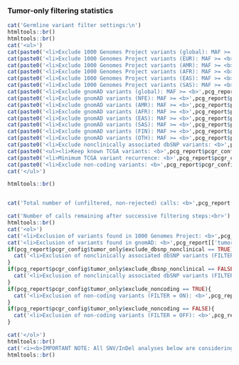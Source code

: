 
### Tumor-only filtering statistics

```r

cat('Germline variant filter settings:\n')
htmltools::br()
htmltools::br()
cat('<ul>')
cat(paste0('<li>Exclude 1000 Genomes Project variants (global): MAF >= <b>',pcg_report$pcgr_config$tumor_only$maf_onekg_global),'</li></b>\n')
cat(paste0('<li>Exclude 1000 Genomes Project variants (EUR): MAF >= <b>',pcg_report$pcgr_config$tumor_only$maf_onekg_eur),'</li></b>\n')
cat(paste0('<li>Exclude 1000 Genomes Project variants (AMR): MAF >= <b>',pcg_report$pcgr_config$tumor_only$maf_onekg_amr),'</li></b>\n')
cat(paste0('<li>Exclude 1000 Genomes Project variants (AFR): MAF >= <b>',pcg_report$pcgr_config$tumor_only$maf_onekg_afr),'</li></b>\n')
cat(paste0('<li>Exclude 1000 Genomes Project variants (EAS): MAF >= <b>',pcg_report$pcgr_config$tumor_only$maf_onekg_eas),'</li></b>\n')
cat(paste0('<li>Exclude 1000 Genomes Project variants (SAS): MAF >= <b>',pcg_report$pcgr_config$tumor_only$maf_onekg_sas),'</li></b>\n')
cat(paste0('<li>Exclude gnomAD variants (global): MAF >= <b>',pcg_report$pcgr_config$tumor_only$maf_gnomad_global),'</li></b>\n')
cat(paste0('<li>Exclude gnomAD variants (NFE): MAF >= <b>',pcg_report$pcgr_config$tumor_only$maf_gnomad_nfe),'</li></b>\n')
cat(paste0('<li>Exclude gnomAD variants (AMR): MAF >= <b>',pcg_report$pcgr_config$tumor_only$maf_gnomad_amr),'</li></b>\n')
cat(paste0('<li>Exclude gnomAD variants (AFR): MAF >= <b>',pcg_report$pcgr_config$tumor_only$maf_gnomad_afr),'</li></b>\n')
cat(paste0('<li>Exclude gnomAD variants (EAS): MAF >= <b>',pcg_report$pcgr_config$tumor_only$maf_gnomad_eas),'</li></b>\n')
cat(paste0('<li>Exclude gnomAD variants (SAS): MAF >= <b>',pcg_report$pcgr_config$tumor_only$maf_gnomad_sas),'</li></b>\n')
cat(paste0('<li>Exclude gnomAD variants (FIN): MAF >= <b>',pcg_report$pcgr_config$tumor_only$maf_gnomad_fin),'</li></b>\n')
cat(paste0('<li>Exclude gnomAD variants (OTH): MAF >= <b>',pcg_report$pcgr_config$tumor_only$maf_gnomad_oth),'</li></b>\n')
cat(paste0('<li>Exclude nonclinically associated dbSNP variants: <b>',pcg_report$pcgr_config$tumor_only$exclude_dbsnp_nonclinical),'</li></b>\n')
cat(paste0('<ul><li>Keep known TCGA variants: <b>',pcg_report$pcgr_config$tumor_only$keep_known_tcga),'</li></b>\n')
cat(paste0('<li>Minimum TCGA variant recurrence: <b>',pcg_report$pcgr_config$tumor_only$tcga_recurrence),'</li></ul></b>\n')
cat(paste0('<li>Exclude non-coding variants: <b>',pcg_report$pcgr_config$tumor_only$exclude_noncoding),'</li></b>\n')
cat('</ul>')

htmltools::br()


cat('Total number of (unfiltered, non-rejected) calls: <b>',pcg_report[['tumor_only']][['variant_statistic']][['unfiltered_n']],'</b><br>')

cat('Number of calls remaining after successive filtering steps:<br>')
htmltools::br()
cat('<ol>')
cat('<li>Exclusion of variants found in 1000 Genomes Project: <b>',pcg_report[['tumor_only']][['variant_statistic']][['onekg_n_remain']],'</b> (',pcg_report[['tumor_only']][['variant_statistic']][['onekg_frac_remain']],' % of unfiltered calls)</li>\n')
cat('<li>Exclusion of variants found in gnomAD: <b>',pcg_report[['tumor_only']][['variant_statistic']][['gnomad_n_remain']],'</b> (',pcg_report[['tumor_only']][['variant_statistic']][['gnomad_frac_remain']],' % of unfiltered calls)</li>\n')
if(pcg_report$pcgr_config$tumor_only$exclude_dbsnp_nonclinical == TRUE){
  cat('<li>Exclusion of nonclinically associated dbSNP variants (FILTER = ON): <b>',pcg_report[['tumor_only']][['variant_statistic']][['dbsnp_n_remain']],'</b> (',pcg_report[['tumor_only']][['variant_statistic']][['dbsnp_frac_remain']],' % of unfiltered calls)</li>\n')
}
if(pcg_report$pcgr_config$tumor_only$exclude_dbsnp_nonclinical == FALSE){
  cat('<li>Exclusion of nonclinically associated dbSNP variants (FILTER = OFF): <b>',pcg_report[['tumor_only']][['variant_statistic']][['dbsnp_n_remain']],'</b> (',pcg_report[['tumor_only']][['variant_statistic']][['dbsnp_frac_remain']],' % of unfiltered calls)</li>\n')
}
if(pcg_report$pcgr_config$tumor_only$exclude_noncoding == TRUE){
  cat('<li>Exclusion of non-coding variants (FILTER = ON): <b>',pcg_report[['tumor_only']][['variant_statistic']][['noncoding_n_remain']], '</b> (',pcg_report[['tumor_only']][['variant_statistic']][['noncoding_frac_remain']],' % of unfiltered calls)</li>\n')
}
if(pcg_report$pcgr_config$tumor_only$exclude_noncoding == FALSE){
  cat('<li>Exclusion of non-coding variants (FILTER = OFF): <b>',pcg_report[['tumor_only']][['variant_statistic']][['noncoding_n_remain']], '</b> (',pcg_report[['tumor_only']][['variant_statistic']][['noncoding_frac_remain']],' % of unfiltered calls)</li>\n')
}

cat('</ol>')
htmltools::br()
cat('<i><b>IMPORTANT NOTE: All SNV/InDel analyses below are considering the filtered callset only, n =',pcg_report[['tumor_only']][['variant_statistic']][['noncoding_n_remain']],'</b></i>')
htmltools::br()


```


